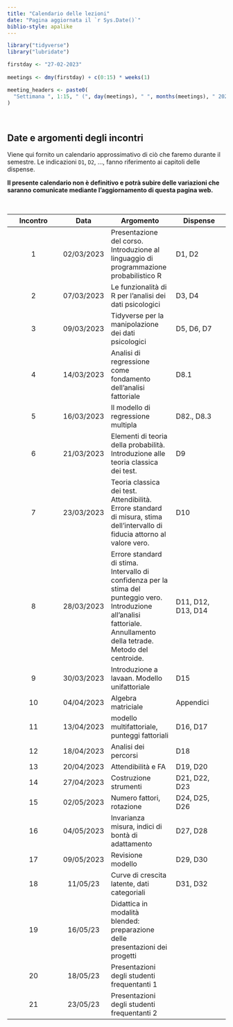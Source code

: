 ```yaml
---
title: "Calendario delle lezioni"
date: "Pagina aggiornata il `r Sys.Date()`"
biblio-style: apalike
---
```


```r
library("tidyverse")
library("lubridate")
```

```r
firstday <- "27-02-2023"
    
meetings <- dmy(firstday) + c(0:15) * weeks(1)

meeting_headers <- paste0(
  "Settimana ", 1:15, " (", day(meetings), " ", months(meetings), " 2023)"
)
```

\

## Date e argomenti degli incontri

Viene qui fornito un calendario approssimativo di ciò che faremo durante il semestre. Le indicazioni `D1`, `D2`, ..., fanno riferimento ai capitoli delle dispense.

**Il presente calendario non è definitivo e potrà subire delle variazioni che saranno comunicate mediante l'aggiornamento di questa pagina web.**

\

| Incontro |  Data | Argomento | Dispense |
| :------: | :---: | --------- | -------- |
| 1 |	02/03/2023 |	Presentazione del corso. Introduzione al linguaggio di programmazione probabilistico R | D1, D2 |
| 2 |	07/03/2023 |	Le funzionalità di R per l'analisi dei dati psicologici	| D3, D4 |
| 3 |	09/03/2023 |	Tidyverse per la manipolazione dei dati psicologici	| D5, D6, D7 |
| 4 |	14/03/2023 |	Analisi di regressione come fondamento dell'analisi fattoriale | D8.1 |
| 5 |	16/03/2023 |	Il modello di regressione multipla | D82., D8.3 |
| 6 |	21/03/2023 |	Elementi di teoria della probabilità. Introduzione alle teoria classica dei test. | D9 |
| 7 |	23/03/2023 |	Teoria classica dei test. Attendibilità. Errore standard di misura, stima dell'intervallo di fiducia attorno al valore vero. | D10 |
| 8 |	28/03/2023 | Errore standard di stima. Intervallo di confidenza per la stima del punteggio vero. Introduzione all'analisi fattoriale. Annullamento della tetrade. Metodo del centroide. | D11, D12, D13, D14 |
| 9 | 30/03/2023 | Introduzione a lavaan. Modello unifattoriale | D15 |
| 10| 04/04/2023 |Algebra matriciale | Appendici |
| 11 | 13/04/2023 | modello multifattoriale, punteggi fattoriali | D16, D17 | 
| 12 | 18/04/2023 | Analisi dei percorsi | D18 |
| 13 | 20/04/2023 | Attendibilità e FA | D19, D20 |
| 14 | 27/04/2023 | Costruzione strumenti | D21, D22, D23 |
| 15 | 02/05/2023 | Numero fattori, rotazione | D24, D25, D26 |
| 16 | 04/05/2023 | Invarianza misura, indici di bontà di adattamento | D27, D28 |
| 17 | 09/05/2023 | Revisione modello | D29, D30 |
| 18 | 11/05/23 | Curve di crescita latente, dati categoriali | D31, D32 |
| 19 | 16/05/23 | Didattica in modalità blended: preparazione delle presentazioni dei  progetti  | |
| 20 | 18/05/23  | Presentazioni degli studenti frequentanti 1 | |
| 21 | 23/05/23 | Presentazioni degli studenti frequentanti 2 | |




<!-- <!-- ------------------------------------------------------ --> 

<!-- ### `r meeting_headers[1]` -->

<!-- *Incontri di lezione ed esercitazioni pratiche #* 1, 2 -->

<!-- - Presentazione dell'insegnamento -->

<!-- <!-- ------------------------------------------------------ --> 

<!-- ### `r meeting_headers[2]` -->

<!-- *Incontri di lezione ed esercitazioni pratiche #* 3, 4, 5 -->

<!-- - Introduzione a $\textsf{R}$. -->


<!-- <!-- ------------------------------------------------------ --> 

<!-- ### `r meeting_headers[3]` -->

<!-- *Incontri di lezione ed esercitazioni pratiche #* 6, 7,  -->

<!-- - Teora delle probabilità e modello lineare. -->

<!-- <!-- ------------------------------------------------------ --> 

<!-- ### `r meeting_headers[4]` -->

<!-- *Incontri di lezione ed esercitazioni pratiche #* 8, 9 -->

<!-- - Teoria classica dei test -->

<!-- *Compiti*: -->

<!-- - WU1 (analisi di regressione e TTC in $\textsf{R}$) -->

<!-- <!-- ------------------------------------------------------ --> 

<!-- ### `r meeting_headers[5]` -->

<!-- *Incontri di lezione ed esercitazioni pratiche #* 10, 11, 12 -->

<!-- - D4, D5, D6 -->

<!-- <!-- ------------------------------------------------------ --> 

<!-- ### `r meeting_headers[6]` -->

<!-- *Incontri di lezione ed esercitazioni pratiche #* 12, 13, 14 -->

<!-- - D7, D8 -->

<!-- *Compiti*:  -->

<!-- - WU2 (analisi fattoriale in $\textsf{R}$) -->

<!-- <!-- ------------------------------------------------------ --> 

<!-- ### `r meeting_headers[7]` -->

<!-- *Incontri di lezione ed esercitazioni pratiche #* 15, 16, 17 -->
<!--  - D9, D10 -->

<!-- <!-- ------------------------------------------------------ --> 

<!-- ### `r meeting_headers[8]` -->

<!-- *Incontri di lezione ed esercitazioni pratiche #* 18, 19, 20 -->
<!-- - D11, D12, D13, algebra matriciale -->

<!-- *Compiti*:  -->
<!-- - WU4 (attendibilità) -->

<!-- <!-- ------------------------------------------------------ --> 

<!-- ### `r meeting_headers[9]` -->

<!-- *Incontri di lezione ed esercitazioni pratiche #* 21, 22, 23 -->

<!-- - D11, D12, D13 -->

<!-- <!-- ------------------------------------------------------ --> 

<!-- ### `r meeting_headers[10]` -->

<!-- *Incontri di lezione ed esercitazioni pratiche #* 24, 25, 26 -->

<!-- - D14, D15, growth models -->

<!-- *Compiti*:  -->

<!-- - WU5 (numero di fattori, invarianza fattoriale) -->

<!-- <!-- ------------------------------------------------------ --> 

<!-- ### `r meeting_headers[11]` -->

<!-- *Incontri di lezione ed esercitazioni pratiche #* 27, 28, 29 -->

<!-- Questa settimana non ci saranno incontri in classe in quanto un CFU del corso si svolge in modalità *blended*. Durante questo periodo, gli studenti saranno impegnati nella preparazione delle presentazioni dei loro progetti di gruppo. -->

<!-- <!-- ------------------------------------------------------ --> 

<!-- ### `r meeting_headers[12]` -->

<!-- *Incontri di lezione ed esercitazioni pratiche #* 30, 31, 32 -->

<!-- *Presentazioni dei lavori di gruppo per gli studenti frequentanti* -->

<!-- <!-- ------------------------------------------------------ --> 



